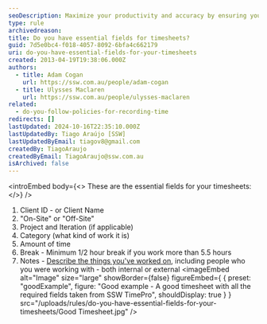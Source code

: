 ```yaml
---
seoDescription: Maximize your productivity and accuracy by ensuring you have essential fields on your timesheets, including client ID or name, work location, project and iteration, category, time spent, breaks, and notes.
type: rule
archivedreason:
title: Do you have essential fields for timesheets?
guid: 7d5e0bc4-f018-4057-8092-6bfa4c662179
uri: do-you-have-essential-fields-for-your-timesheets
created: 2013-04-19T19:38:06.000Z
authors:
  - title: Adam Cogan
    url: https://ssw.com.au/people/adam-cogan
  - title: Ulysses Maclaren
    url: https://ssw.com.au/people/ulysses-maclaren
related:
  - do-you-follow-policies-for-recording-time
redirects: []
lastUpdated: 2024-10-16T22:35:10.000Z
lastUpdatedBy: Tiago Araújo [SSW]
lastUpdatedByEmail: tiagov8@gmail.com
createdBy: TiagoAraujo
createdByEmail: TiagoAraujo@ssw.com.au
isArchived: false
---
```


<introEmbed
  body={<>
These are the essential fields for your timesheets:
  </>}
/>
1. Client ID - or Client Name
2. "On-Site" or "Off-Site"
3. Project and Iteration (if applicable)
4. Category (what kind of work it is)
5. Amount of time
6. Break - Minimum 1/2 hour break if you work more than 5.5 hours
7. Notes - [Describe the things you've worked on](/how-to-describe-the-work-you-have-done), including people who you were working with - both internal or external
<imageEmbed
  alt="Image"
  size="large"
  showBorder={false}
  figureEmbed={ {
    preset: "goodExample",
    figure: "Good example - A good timesheet with all the required fields taken from SSW TimePro",
    shouldDisplay: true
  } }
  src="/uploads/rules/do-you-have-essential-fields-for-your-timesheets/Good Timesheet.jpg"
/>
